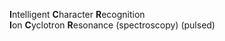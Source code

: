 '''I'''ntelligent '''C'''haracter '''R'''ecognition<br>
'''I'''on '''C'''yclotron '''R'''esonance (spectroscopy) (pulsed)